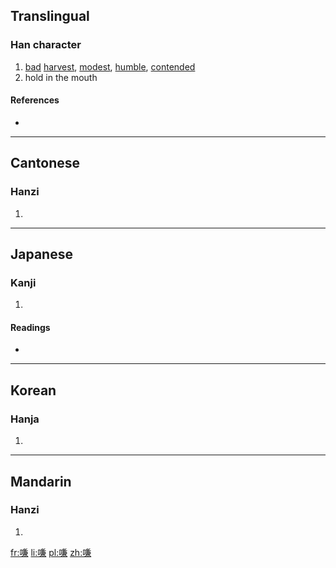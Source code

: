 ==Translingual==

===Han character===
{{Han char|rn=30|rad=口|as=10|sn=13|four=6803<sub>7</sub>|canj=口廿X金 (RTXC)}}

# [[bad]] [[harvest]], [[modest]], [[humble]], [[contended]]
# hold in the mouth

====References====
* {{Han ref|kx=0203.050|dkj=04088|dj=0425.240|hdz=10670.110|uh=55DB|ud=21979|bh=DCCB|bd=56523}}

----

==Cantonese==

===Hanzi===
{{yue-hanzi|jyut=|y=hip3}}

# {{defn|lang=yue|sort=口10}}

----

==Japanese==

===Kanji===
{{ja-kanji|grade=|rs=口10}}

# {{defn|lang=ja|sort=口10}}

====Readings====
* {{ja-readings|on=[[けん]] (ken), [[かん]] (kan), [[がん]] (gan), [[けふ]] (kefu)|kun=[[ふくむ]] (fukumu), [[うらむ]] (uramu), [[へりくだる]] (herikudaru)}}

----

==Korean==

===Hanja===
{{ko-hanja|hangeul=겸|rv=gyeom|mr=kyŏm}}

# {{defn|lang=ko|sort=口10}}

----

==Mandarin==

===Hanzi===
{{cmn-hanzi|pin=[[xián]] ([[xian2]])|wg=hsien<sup>2</sup>}}

# {{defn|lang=cmn|sort=口10}}

[[fr:嗛]]
[[li:嗛]]
[[pl:嗛]]
[[zh:嗛]]